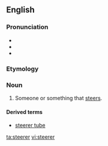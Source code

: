 ==English==

===Pronunciation===
* {{IPA|/ˈstɪəɹə(ɹ)/|lang=en}}
* {{rhymes|ɪəɹə(ɹ)|lang=en}}
* {{rhymes|ɪɹə(ɹ)|lang=en}}

===Etymology===
{{suffix|en|steer|er}}

===Noun===
{{en-noun}}

# Someone or something that [[steers]].

====Derived terms====
* [[steerer tube]]

[[ta:steerer]]
[[vi:steerer]]